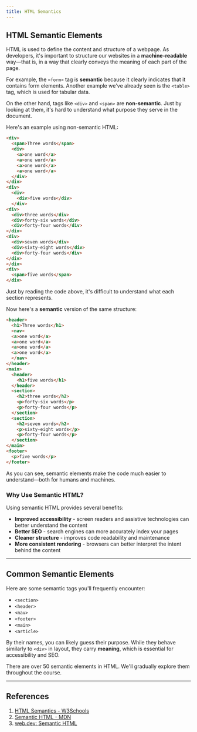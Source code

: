 ```yaml
---
title: HTML Semantics
---
```


## HTML Semantic Elements

HTML is used to define the content and structure of a webpage. As developers, it's important to structure our websites in a **machine-readable** way—that is, in a way that clearly conveys the meaning of each part of the page.

For example, the `<form>` tag is **semantic** because it clearly indicates that it contains form elements. Another example we've already seen is the `<table>` tag, which is used for tabular data.

On the other hand, tags like `<div>` and `<span>` are **non-semantic**. Just by looking at them, it's hard to understand what purpose they serve in the document.

Here's an example using non-semantic HTML:

```html
<div>
  <span>Three words</span>
  <div>
    <a>one word</a>
    <a>one word</a>
    <a>one word</a>
    <a>one word</a>
  </div>
</div>
<div>
  <div>
    <div>five words</div>
  </div>
<div>
  <div>three words</div>
  <div>forty-six words</div>
  <div>forty-four words</div>
</div>
<div>
  <div>seven words</div>
  <div>sixty-eight words</div>
  <div>forty-four words</div>
</div>
</div>
<div>
  <span>five words</span>
</div>
```

Just by reading the code above, it's difficult to understand what each section represents.

Now here's a **semantic** version of the same structure:

```html
<header>
  <h1>Three words</h1>
  <nav>
  <a>one word</a>
  <a>one word</a>
  <a>one word</a>
  <a>one word</a>
  </nav>
</header>
<main>
  <header>
    <h1>five words</h1>
  </header>
  <section>
    <h2>three words</h2>
    <p>forty-six words</p>
    <p>forty-four words</p>
  </section>
  <section>
    <h2>seven words</h2>
    <p>sixty-eight words</p>
    <p>forty-four words</p>
  </section>
</main>
<footer>
  <p>five words</p>
</footer>
```

As you can see, semantic elements make the code much easier to understand—both for humans and machines.

### Why Use Semantic HTML?

Using semantic HTML provides several benefits:

- **Improved accessibility** - screen readers and assistive technologies can better understand the content
- **Better SEO** - search engines can more accurately index your pages
- **Cleaner structure** - improves code readability and maintenance
- **More consistent rendering** - browsers can better interpret the intent behind the content

---

## Common Semantic Elements

Here are some semantic tags you'll frequently encounter:

- `<section>`
- `<header>`
- `<nav>`
- `<footer>`
- `<main>`
- `<article>`

By their names, you can likely guess their purpose. While they behave similarly to `<div>` in layout, they carry **meaning**, which is essential for accessibility and SEO.

There are over 50 semantic elements in HTML. We'll gradually explore them throughout the course.

---

## References

1. [HTML Semantics - W3Schools](https://www.w3schools.com/html/html5_semantic_elements.asp)
2. [Semantic HTML - MDN](https://developer.mozilla.org/en-US/curriculum/core/semantic-html/)
3. [web.dev: Semantic HTML](https://web.dev/learn/html/semantic-html)
```